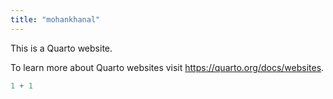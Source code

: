 ```yaml
---
title: "mohankhanal"
---
```


This is a Quarto website.

To learn more about Quarto websites visit <https://quarto.org/docs/websites>.

```r
1 + 1
```
